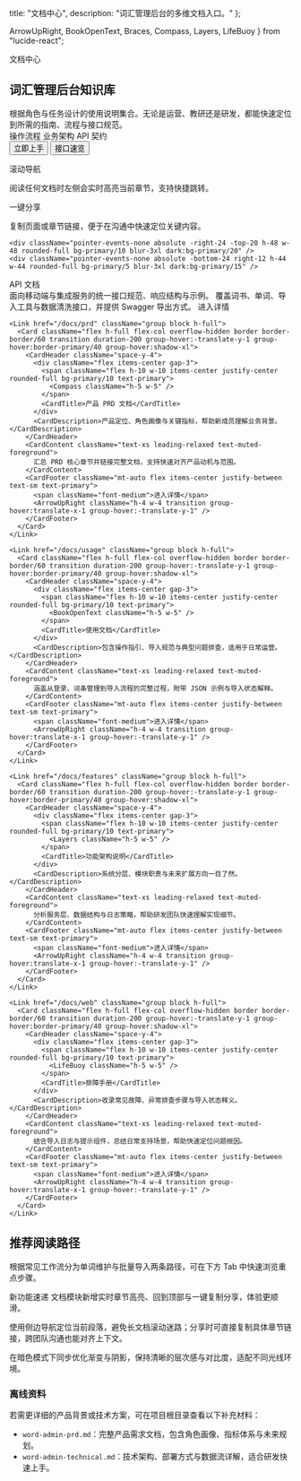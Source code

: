   title: "文档中心",
  description: "词汇管理后台的多维文档入口。"
};

  ArrowUpRight,
  BookOpenText,
  Braces,
  Compass,
  Layers,
  LifeBuoy
} from "lucide-react";


<section className="space-y-12">
  <div className="relative overflow-hidden rounded-3xl border bg-gradient-to-br from-primary/15 via-background to-background p-8 shadow-sm transition dark:from-primary/25 lg:p-12">
    <div className="flex flex-col gap-6 lg:flex-row lg:items-center lg:justify-between">
      <div className="space-y-4">
        <Badge variant="outline" className="w-max bg-background/70 px-3 py-1 text-xs">
          文档中心
        </Badge>
        <div className="space-y-3">
          <h1 className="text-3xl font-semibold tracking-tight text-foreground sm:text-4xl">
            词汇管理后台知识库
          </h1>
          <div className="max-w-2xl text-sm leading-relaxed text-muted-foreground sm:text-base">
            <span className="block">
              根据角色与任务设计的使用说明集合。无论是运营、教研还是研发，都能快速定位到所需的指南、流程与接口规范。
            </span>
          </div>
        </div>
        <div className="flex flex-wrap gap-3 text-xs text-muted-foreground">
          <span className="inline-flex items-center gap-2 rounded-full bg-background/70 px-3 py-1">
            <BookOpenText className="h-4 w-4 text-primary" />
            操作流程
          </span>
          <span className="inline-flex items-center gap-2 rounded-full bg-background/70 px-3 py-1">
            <Layers className="h-4 w-4 text-primary" />
            业务架构
          </span>
          <span className="inline-flex items-center gap-2 rounded-full bg-background/70 px-3 py-1">
            <Braces className="h-4 w-4 text-primary" />
            API 契约
          </span>
        </div>
        <div className="flex flex-col gap-2 sm:flex-row">
          <Button asChild>
            <Link href="/docs/usage" className="inline-flex items-center gap-2">
              立即上手
              <ArrowUpRight className="h-4 w-4" />
            </Link>
          </Button>
          <Button variant="outline" asChild>
            <Link href="/docs/api" className="inline-flex items-center gap-2">
              接口速览
              <ArrowUpRight className="h-4 w-4" />
            </Link>
          </Button>
        </div>
      </div>
      <div className="grid gap-3 text-xs text-muted-foreground">
        <div className="rounded-2xl border border-border/80 bg-background/80 p-4 shadow-sm">
          <p className="font-medium text-foreground">滚动导航</p>
          <p className="mt-1 leading-relaxed">阅读任何文档时左侧会实时高亮当前章节，支持快捷跳转。</p>
        </div>
        <div className="rounded-2xl border border-border/80 bg-background/80 p-4 shadow-sm">
          <p className="font-medium text-foreground">一键分享</p>
          <p className="mt-1 leading-relaxed">复制页面或章节链接，便于在沟通中快速定位关键内容。</p>
        </div>
      </div>
    </div>

    <div className="pointer-events-none absolute -right-24 -top-20 h-48 w-48 rounded-full bg-primary/10 blur-3xl dark:bg-primary/20" />
    <div className="pointer-events-none absolute -bottom-24 right-12 h-44 w-44 rounded-full bg-primary/5 blur-3xl dark:bg-primary/15" />
  </div>

  <div className="grid gap-6 md:grid-cols-2 xl:grid-cols-3">
    <Link href="/docs/api" className="group block h-full">
      <Card className="flex h-full flex-col overflow-hidden border border-border/60 transition duration-200 group-hover:-translate-y-1 group-hover:border-primary/40 group-hover:shadow-xl">
        <CardHeader className="space-y-4">
          <div className="flex items-center gap-3">
            <span className="flex h-10 w-10 items-center justify-center rounded-full bg-primary/10 text-primary">
              <Braces className="h-5 w-5" />
            </span>
            <CardTitle>API 文档</CardTitle>
          </div>
          <CardDescription>面向移动端与集成服务的统一接口规范、响应结构与示例。</CardDescription>
        </CardHeader>
        <CardContent className="text-xs leading-relaxed text-muted-foreground">
          覆盖词书、单词、导入工具与数据清洗接口，并提供 Swagger 导出方式。
        </CardContent>
        <CardFooter className="mt-auto flex items-center justify-between text-sm text-primary">
          <span className="font-medium">进入详情</span>
          <ArrowUpRight className="h-4 w-4 transition group-hover:translate-x-1 group-hover:-translate-y-1" />
        </CardFooter>
      </Card>
    </Link>

    <Link href="/docs/prd" className="group block h-full">
      <Card className="flex h-full flex-col overflow-hidden border border-border/60 transition duration-200 group-hover:-translate-y-1 group-hover:border-primary/40 group-hover:shadow-xl">
        <CardHeader className="space-y-4">
          <div className="flex items-center gap-3">
            <span className="flex h-10 w-10 items-center justify-center rounded-full bg-primary/10 text-primary">
              <Compass className="h-5 w-5" />
            </span>
            <CardTitle>产品 PRD 文档</CardTitle>
          </div>
          <CardDescription>产品定位、角色画像与关键指标，帮助新成员理解业务背景。</CardDescription>
        </CardHeader>
        <CardContent className="text-xs leading-relaxed text-muted-foreground">
          汇总 PRD 核心章节并链接完整文档，支持快速对齐产品动机与范围。
        </CardContent>
        <CardFooter className="mt-auto flex items-center justify-between text-sm text-primary">
          <span className="font-medium">进入详情</span>
          <ArrowUpRight className="h-4 w-4 transition group-hover:translate-x-1 group-hover:-translate-y-1" />
        </CardFooter>
      </Card>
    </Link>

    <Link href="/docs/usage" className="group block h-full">
      <Card className="flex h-full flex-col overflow-hidden border border-border/60 transition duration-200 group-hover:-translate-y-1 group-hover:border-primary/40 group-hover:shadow-xl">
        <CardHeader className="space-y-4">
          <div className="flex items-center gap-3">
            <span className="flex h-10 w-10 items-center justify-center rounded-full bg-primary/10 text-primary">
              <BookOpenText className="h-5 w-5" />
            </span>
            <CardTitle>使用文档</CardTitle>
          </div>
          <CardDescription>包含操作指引、导入规范与典型问题排查，适用于日常运营。</CardDescription>
        </CardHeader>
        <CardContent className="text-xs leading-relaxed text-muted-foreground">
          涵盖从登录、词条管理到导入流程的完整过程，附带 JSON 示例与导入状态解释。
        </CardContent>
        <CardFooter className="mt-auto flex items-center justify-between text-sm text-primary">
          <span className="font-medium">进入详情</span>
          <ArrowUpRight className="h-4 w-4 transition group-hover:translate-x-1 group-hover:-translate-y-1" />
        </CardFooter>
      </Card>
    </Link>

    <Link href="/docs/features" className="group block h-full">
      <Card className="flex h-full flex-col overflow-hidden border border-border/60 transition duration-200 group-hover:-translate-y-1 group-hover:border-primary/40 group-hover:shadow-xl">
        <CardHeader className="space-y-4">
          <div className="flex items-center gap-3">
            <span className="flex h-10 w-10 items-center justify-center rounded-full bg-primary/10 text-primary">
              <Layers className="h-5 w-5" />
            </span>
            <CardTitle>功能架构说明</CardTitle>
          </div>
          <CardDescription>系统分层、模块职责与未来扩展方向一目了然。</CardDescription>
        </CardHeader>
        <CardContent className="text-xs leading-relaxed text-muted-foreground">
          分析服务层、数据结构与日志策略，帮助研发团队快速理解实现细节。
        </CardContent>
        <CardFooter className="mt-auto flex items-center justify-between text-sm text-primary">
          <span className="font-medium">进入详情</span>
          <ArrowUpRight className="h-4 w-4 transition group-hover:translate-x-1 group-hover:-translate-y-1" />
        </CardFooter>
      </Card>
    </Link>

    <Link href="/docs/web" className="group block h-full">
      <Card className="flex h-full flex-col overflow-hidden border border-border/60 transition duration-200 group-hover:-translate-y-1 group-hover:border-primary/40 group-hover:shadow-xl">
        <CardHeader className="space-y-4">
          <div className="flex items-center gap-3">
            <span className="flex h-10 w-10 items-center justify-center rounded-full bg-primary/10 text-primary">
              <LifeBuoy className="h-5 w-5" />
            </span>
            <CardTitle>排障手册</CardTitle>
          </div>
          <CardDescription>收录常见故障、异常排查步骤与导入状态释义。</CardDescription>
        </CardHeader>
        <CardContent className="text-xs leading-relaxed text-muted-foreground">
          结合导入日志与提示组件，总结日常支持场景，帮助快速定位问题根因。
        </CardContent>
        <CardFooter className="mt-auto flex items-center justify-between text-sm text-primary">
          <span className="font-medium">进入详情</span>
          <ArrowUpRight className="h-4 w-4 transition group-hover:translate-x-1 group-hover:-translate-y-1" />
        </CardFooter>
      </Card>
    </Link>
  </div>
</section>

<Separator className="my-12" />

<section className="grid gap-10 lg:grid-cols-[minmax(0,1fr)_minmax(0,360px)]">
  <div className="space-y-6">
    <div className="space-y-2">
      <h2 className="text-xl font-semibold text-foreground">推荐阅读路径</h2>
      <p className="text-sm text-muted-foreground">
        根据常见工作流分为单词维护与批量导入两条路径，可在下方 Tab 中快速浏览重点步骤。
      </p>
    </div>
    <WorkflowTabs />
  </div>

  <Card className="h-full border border-primary/30 bg-primary/5 shadow-sm">
    <CardHeader>
      <CardTitle>新功能速递</CardTitle>
      <CardDescription>文档模块新增实时章节高亮、回到顶部与一键复制分享，体验更顺滑。</CardDescription>
    </CardHeader>
    <CardContent className="space-y-4 text-sm text-muted-foreground">
      <p>
        使用侧边导航定位当前段落，避免长文档滚动迷路；分享时可直接复制具体章节链接，跨团队沟通也能对齐上下文。
      </p>
      <p>
        在暗色模式下同步优化渐变与阴影，保持清晰的层次感与对比度，适配不同光线环境。
      </p>
    </CardContent>
  </Card>
</section>

<Separator className="my-12" />

<div className="rounded-2xl border bg-muted/20 p-6 shadow-sm">
  <h3 className="text-base font-semibold text-foreground">离线资料</h3>
  <p className="mt-2 text-sm text-muted-foreground">
    若需更详细的产品背景或技术方案，可在项目根目录查看以下补充材料：
  </p>
  <ul className="mt-4 space-y-2 text-sm leading-relaxed text-muted-foreground">
    <li>
      <code>word-admin-prd.md</code>：完整产品需求文档，包含角色画像、指标体系与未来规划。
    </li>
    <li>
      <code>word-admin-technical.md</code>：技术架构、部署方式与数据流详解，适合研发快速上手。
    </li>
  </ul>
</div>
